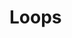 
# Loops

```scala file=./main/scala/workflows4s/example/docs/LoopExample.scala start=start_loop end=end_loop
```

<OperationOutputs name="loop"/>